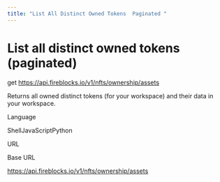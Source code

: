 ```yaml
---
title: "List All Distinct Owned Tokens  Paginated "
---
```

  
  # List all distinct owned tokens (paginated)

get https://api.fireblocks.io/v1/nfts/ownership/assets

Returns all owned distinct tokens (for your workspace) and their data in your workspace.

Language

ShellJavaScriptPython

URL

Base URL

https://api.fireblocks.io/v1/nfts/ownership/assets